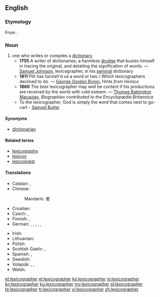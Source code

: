==English==
{{wikipedia}}
===Etymology===
From {{etyl|grc}} {{term|λεξικός|tr=lexikos|sc=polytonic||of words}} {{suffix||grapher}}.

===Noun===
{{en-noun}}

# one who writes or compiles a [[dictionary]]
#* '''1755''' A writer of dictionaries; a harmless [[drudge]] that busies himself in tracing the original, and detailing the signification of words. &mdash; [[w:Samuel Johnson|Samuel Johnson]], lexicographer, in his [[seminal]] dictionary
#* '''1811''' Pitt has furnish'd us a word or two / Which lexicographers declined to do. &mdash; [[w:George Gordon Byron|George Gordon Byron]], ''Hints from Horace''
#* '''1860''' The best lexicographer may well be content if his productions are received by the world with cold esteem. &mdash; [[w:Thomas Babington Macaulay|Thomas Babington Macaulay]], ''Biographies contributed to the Encyclopædia Britannica''
#* To the lexicographer, God is simply the word that comes next to go-cart - [[q:Samuel Butler|Samuel Butler]]

====Synonyms====
* [[dictionarian]]

====Related terms====
* [[lexicography]]
* [[lexicon]]
* [[lexicologist]]

====Translations====
{{trans-top|one who writes or compiles a dictionary}}
* Catalan: {{t|ca|lexicògraf|m}}, {{t|ca|lexicògrafa|f}}
* Chinese:
*: Mandarin: {{t|zh|词典|sc=Hani}}{{t|zh|编纂|sc=Hani}}者
* Croatian: {{t-|hr|leksikograf|m}}
* Czech: {{t-|cs|lexikograf|m}}, {{t-|cs|slovníkář|m}}
* Finnish: {{t|fi|sanakirjantekijä}},  {{t|fi|leksikografi}}
* German: {{t|de|Lexikograf|m}}, {{t|de|Lexikografin|f}}, {{t|de|Lexikograph|m}}, {{t|de|Lexikographin|f}}, {{t|de|Verfasser eines Lexikons|m}}, {{t|de|Verfasserin eines Lexikons|f}}
{{trans-mid}}
* Irish: {{t+|ga|foclóirí|m|xs=Irish}}
* Lithuanian: {{t|lt|leksikografas|m|xs=Lithuanian}}
* Polish: {{t|pl|leksykograf|m}}
* Scottish Gaelic: {{t|gd|faclairiche|m}}, {{t|gd|facladair|m}}
* Spanish: {{t|es|lexicógrafo|m}}, {{t|es|lexicógrafa|f}}
* Swedish: {{t|sv|lexikograf|c}}
* Volapük: {{qualifier|♂♀}} {{t|vo|vödabukilautan}}, {{qualifier|♂}} {{t|vo|vödabukihilautan}}, {{qualifier|♀}} {{t|vo|vödabukijilautan}}
* Welsh: {{t-|cy|geiriadurwr|m|xs=Welsh}}
{{trans-bottom}}

[[et:lexicographer]]
[[el:lexicographer]]
[[ko:lexicographer]]
[[io:lexicographer]]
[[kn:lexicographer]]
[[ku:lexicographer]]
[[my:lexicographer]]
[[pl:lexicographer]]
[[te:lexicographer]]
[[tr:lexicographer]]
[[vi:lexicographer]]
[[zh:lexicographer]]